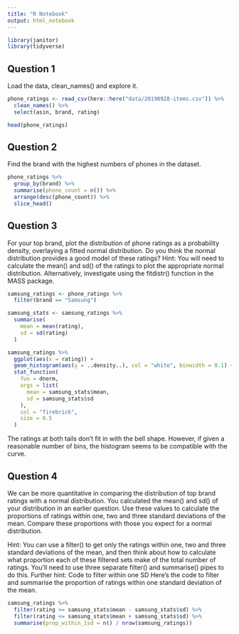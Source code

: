 ```yaml
---
title: "R Notebook"
output: html_notebook
---
```


```r
library(janitor)
library(tidyverse)
```


## Question 1
Load the data, clean_names() and explore it.


```r
phone_ratings <- read_csv(here::here("data/20190928-items.csv")) %>% 
  clean_names() %>% 
  select(asin, brand, rating)
```

```r
head(phone_ratings)
```



## Question 2
Find the brand with the highest numbers of phones in the dataset.

```r
phone_ratings %>% 
  group_by(brand) %>% 
  summarise(phone_count = n()) %>% 
  arrange(desc(phone_count)) %>% 
  slice_head()
```



## Question 3
For your top brand, plot the distribution of phone ratings as a probability density, overlaying a fitted normal distribution. Do you think the normal distribution provides a good model of these ratings?
Hint:
You will need to calculate the mean() and sd() of the ratings to plot the appropriate normal distribution. Alternatively, investigate using the fitdistr() function in the MASS package.


```r
samsung_ratings <- phone_ratings %>% 
  filter(brand == "Samsung")
```


```r
samsung_stats <- samsung_ratings %>% 
  summarise(
    mean = mean(rating),
    sd = sd(rating)
  )
```


```r
samsung_ratings %>% 
  ggplot(aes(x = rating)) +
  geom_histogram(aes(y = ..density..), col = "white", binwidth = 0.1) +
  stat_function(
    fun = dnorm,
    args = list(
      mean = samsung_stats$mean,
      sd = samsung_stats$sd
    ),
    col = "firebrick",
    size = 0.5
  )
```

The ratings at both tails don't fit in with the bell shape.
However, if given a reasonable number of bins, the histogram seems to be compatible with the curve.



## Question 4
We can be more quantitative in comparing the distribution of top brand ratings with a normal distribution. You calculated the mean() and sd() of your distribution in an earlier question. Use these values to calculate the proportions of ratings within one, two and three standard deviations of the mean. Compare these proportions with those you expect for a normal distribution.

Hint:
You can use a filter() to get only the ratings within one, two and three standard deviations of the mean, and then think about how to calculate what proportion each of these filtered sets make of the total number of ratings. You’ll need to use three separate filter() and summarise() pipes to do this.
Further hint:
Code to filter within one SD
Here’s the code to filter and summarise the proportion of ratings within one standard deviation of the mean.


```r
samsung_ratings %>%
  filter(rating >= samsung_stats$mean - samsung_stats$sd) %>%
  filter(rating <= samsung_stats$mean + samsung_stats$sd) %>%
  summarise(prop_within_1sd = n() / nrow(samsung_ratings))
```
